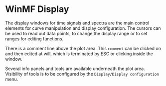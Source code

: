 
# WinMF Display

The display windows for time signals and spectra are the main control elements for curve manipulation and display configuration. The cursors can be used to read out data points, to change the display range or to set ranges for editing functions.

There is a comment line above the plot area. This ``comment`` can be clicked on and then edited at will, which is terminated by ESC or clicking inside the window.

Several info panels and tools are available underneath the plot area. Visibility of tools is to be configured by the ``Display/Display configuration`` menu.

<Cards>
  <Cards.Card
    title="Switching axes modes (Plot mode)"
    href="/en/help/domain/plot-mode"
    arrow
  />
  <Cards.Card
    title="Cursor control and sample readout"
    href="/en/help/domain/cursor-control"
    arrow
  />
  <Cards.Card
    title="Cursor tools"
    href="/en/help/domain/cursor-tools"
    arrow
  />
  <Cards.Card
    title="Range"
    href="/en/help/domain/range"
    arrow
  />
  <Cards.Card
    title="File info"
    href="/en/help/domain/file-info"
    arrow
  />
</Cards>